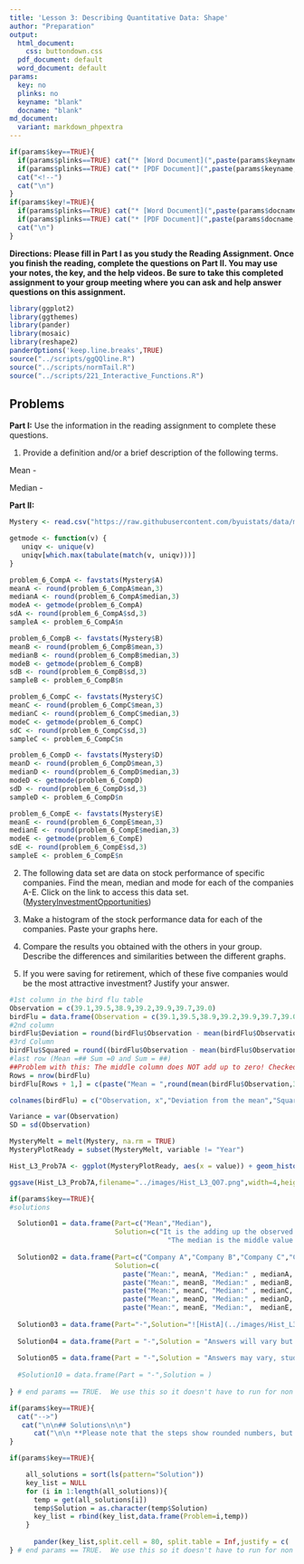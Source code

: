```yaml
---
title: 'Lesson 3: Describing Quantitative Data: Shape'
author: "Preparation"
output:
  html_document:
    css: buttondown.css
  pdf_document: default
  word_document: default
params:
  key: no
  plinks: no
  keyname: "blank"
  docname: "blank"
md_document:
  variant: markdown_phpextra
---
```


```r
if(params$key==TRUE){
  if(params$plinks==TRUE) cat("* [Word Document](",paste(params$keyname,"docx",sep="."),")\n")
  if(params$plinks==TRUE) cat("* [PDF Document](",paste(params$keyname,"pdf",sep="."),")\n")
  cat("<!--")
  cat("\n")
} 
if(params$key!=TRUE){
  if(params$plinks==TRUE) cat("* [Word Document](",paste(params$docname,"docx",sep="."),")\n")
  if(params$plinks==TRUE) cat("* [PDF Document](",paste(params$docname,"pdf",sep="."),")\n")
  cat("\n")
}
```

**Directions: Please fill in Part I as you study the Reading Assignment. Once you finish the reading, complete the questions on Part II. You may use your notes, the key, and the help videos. Be sure to take this completed assignment to your group meeting where you can ask and help answer questions on this assignment.**

```r
library(ggplot2)
library(ggthemes)
library(pander)
library(mosaic)
library(reshape2)
panderOptions('keep.line.breaks',TRUE)
source("../scripts/ggQQline.R")
source("../scripts/normTail.R")
source("../scripts/221_Interactive_Functions.R")
```

## Problems

**Part I:**  Use the information in the reading assignment to complete these questions.

1. Provide a definition and/or a brief description of the following terms.

Mean -

Median -

**Part II:**  

```r

Mystery <- read.csv("https://raw.githubusercontent.com/byuistats/data/master/MysteryInvestmentOpportunities/MysteryInvestmentOpportunities.csv",header = TRUE, stringsAsFactors = FALSE)

getmode <- function(v) {
   uniqv <- unique(v)
   uniqv[which.max(tabulate(match(v, uniqv)))]
}

problem_6_CompA <- favstats(Mystery$A)
meanA <- round(problem_6_CompA$mean,3)
medianA <- round(problem_6_CompA$median,3)
modeA <- getmode(problem_6_CompA)
sdA <- round(problem_6_CompA$sd,3)
sampleA <- problem_6_CompA$n

problem_6_CompB <- favstats(Mystery$B)
meanB <- round(problem_6_CompB$mean,3)
medianB <- round(problem_6_CompB$median,3)
modeB <- getmode(problem_6_CompB)
sdB <- round(problem_6_CompB$sd,3)
sampleB <- problem_6_CompB$n

problem_6_CompC <- favstats(Mystery$C)
meanC <- round(problem_6_CompC$mean,3)
medianC <- round(problem_6_CompC$median,3)
modeC <- getmode(problem_6_CompC)
sdC <- round(problem_6_CompC$sd,3)
sampleC <- problem_6_CompC$n

problem_6_CompD <- favstats(Mystery$D)
meanD <- round(problem_6_CompD$mean,3)
medianD <- round(problem_6_CompD$median,3)
modeD <- getmode(problem_6_CompD)
sdD <- round(problem_6_CompD$sd,3)
sampleD <- problem_6_CompD$n

problem_6_CompE <- favstats(Mystery$E)
meanE <- round(problem_6_CompE$mean,3)
medianE <- round(problem_6_CompE$median,3)
modeE <- getmode(problem_6_CompE)
sdE <- round(problem_6_CompE$sd,3)
sampleE <- problem_6_CompE$n

```

2. The following data set are data on stock performance of specific companies. Find the mean, median and mode for each of the companies A-E.  Click on the link to access this data set. ([MysteryInvestmentOpportunities](http://statistics.byuimath.com/index.php?title=Data))

3. Make a histogram of the stock performance data for each of the companies. Paste your graphs here.

4. Compare the results you obtained with the others in your group. Describe the differences and similarities between the different graphs.

5. If you were saving for retirement, which of these five companies would be the most attractive investment?  Justify your answer.

```r
#1st column in the bird flu table
Observation = c(39.1,39.5,38.9,39.2,39.9,39.7,39.0)
birdFlu = data.frame(Observation = c(39.1,39.5,38.9,39.2,39.9,39.7,39.0))
#2nd column
birdFlu$Deviation = round(birdFlu$Observation - mean(birdFlu$Observation),3)
#3rd Column
birdFlu$Squared = round((birdFlu$Observation - mean(birdFlu$Observation))^2,3)
#last row (Mean =## Sum =0 and Sum = ##)
##Problem with this: The middle column does NOT add up to zero! Checked it on excel as well. Doesn't add to zero 
Rows = nrow(birdFlu)
birdFlu[Rows + 1,] = c(paste("Mean = ",round(mean(birdFlu$Observation,3)),sep = ""),paste("Sum = ",round(sum(birdFlu$Deviation),3),sep = ""),paste("Sum = ",round(sum(birdFlu$Squared),3),sep = ""))

colnames(birdFlu) = c("Observation, x","Deviation from the mean","Squared Deviation from the Mean")

Variance = var(Observation)
SD = sd(Observation)
```

```r
MysteryMelt = melt(Mystery, na.rm = TRUE)
MysteryPlotReady = subset(MysteryMelt, variable != "Year")

Hist_L3_Prob7A <- ggplot(MysteryPlotReady, aes(x = value)) + geom_histogram(binwidth = 15,colour="white") + facet_wrap(~variable,nrow = 5)

ggsave(Hist_L3_Prob7A,filename="../images/Hist_L3_Q07.png",width=4,height=4)
```

```r

if(params$key==TRUE){
#solutions

  Solution01 = data.frame(Part=c("Mean","Median"),
                          Solution=c("It is the adding up the observed data and dividing by the number of observations in the data set.",
                                       "The median is the middle value in a sorted data set"))
  
  Solution02 = data.frame(Part=c("Company A","Company B","Company C","Company D","Company E"),
                          Solution=c(
                            paste("Mean:", meanA, "Median:" , medianA, sep = " "),
                            paste("Mean:", meanB, "Median:" , medianB, sep = " "),
                            paste("Mean:", meanC, "Median:" , medianC, sep = " "),
                            paste("Mean:", meanD, "Median:" , medianD, sep = " "),
                            paste("Mean:", meanE, "Median:",  medianE,  sep = " ")))
  
  Solution03 = data.frame(Part="-",Solution="![HistA](../images/Hist_L3_Q07.png)")
  
  Solution04 = data.frame(Part = "-",Solution = "Answers will vary but should talk about shape, center, and spread of the different graphs and data sets.")
  
  Solution05 = data.frame(Part = "-",Solution = "Answers may vary, students should choose a company and justify why. They will probably choose B or C, because they have the highest means.")
  
  #Solution10 = data.frame(Part = "-",Solution = )
  
} # end params == TRUE.  We use this so it doesn't have to run for non answer key path. 
```


```r
if(params$key==TRUE){
  cat("-->")
   cat("\n\n## Solutions\n\n")
      cat("\n\n **Please note that the steps show rounded numbers, but that the final answers to the problems are calculated without rounding.  (Questions 1-5) **")
}
```



```r
if(params$key==TRUE){

    all_solutions = sort(ls(pattern="Solution"))
    key_list = NULL
    for (i in 1:length(all_solutions)){
      temp = get(all_solutions[i])
      temp$Solution = as.character(temp$Solution)
      key_list = rbind(key_list,data.frame(Problem=i,temp))
    }
    
      pander(key_list,split.cell = 80, split.table = Inf,justify = c( 'center', 'left',"left"))
} # end params == TRUE.  We use this so it doesn't have to run for non answer key path.

```

